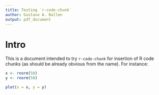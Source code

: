 ```yaml
---
title: Testing `r-code-chunk`
author: Gustavo A. Ballen
output: pdf_document
---
```


# Intro

This is a document intended to try `r-code-chunk` for insertion of R code chunks (as should be already obvious from the name). For instance:

```r
x <- rnorm(50)
y <- rnorm(50)
```

```r
plot(x = x, y = y)
```
